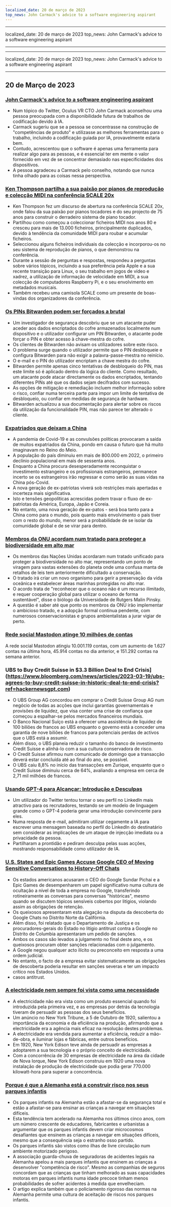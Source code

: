 ```yaml
---
localized_date: 20 de março de 2023
top_news: John Carmack's advice to a software engineering aspirant
---
```


---

localized_date: 20 de março de 2023
top_news: John Carmack's advice to a software engineering aspirant

---

---

localized_date: 20 de março de 2023
top_news: John Carmack's advice to a software engineering aspirant

---



<CallToAction />

<Steps>

## 20 de Março de 2023

### [John Carmack's advice to a software engineering aspirant](https://twitter.com/ID_AA_Carmack/status/1637087219591659520?ref=hackernewsgpt.com)

- Num tópico do Twitter, Oculus VR CTO John Carmack aconselhou uma pessoa preocupada com a disponibilidade futura de trabalhos de codificação devido à IA.
- Carmack sugeriu que se a pessoa se concentrasse na construção de "competências de produto" e utilizasse as melhores ferramentas para o trabalho, incluindo a codificação guiada por IA, provavelmente estaria bem.
- Contudo, acrescentou que o software é apenas uma ferramenta para realizar algo para as pessoas, e é essencial ter em mente o valor fornecido em vez de se concentrar demasiado nas especificidades dos dispositivos.
- A pessoa agradeceu a Carmack pelo conselho, notando que nunca tinha olhado para as coisas nessa perspectiva.

### [Ken Thompson partilha a sua paixão por pianos de reprodução e colecção MIDI na conferência SCALE 20x](https://www.youtube.com/watch?v=kaandEt_pKw&ref=hackernewsgpt.com)

- Ken Thompson fez um discurso de abertura na conferência SCALE 20x, onde falou da sua paixão por pianos tocadores e do seu projecto de 75 anos para construir o derradeiro sistema de piano tocador.
- Partilhou como começou a coleccionar ficheiros MIDI nos anos 80 e cresceu para mais de 13.000 ficheiros, principalmente duplicados, devido à tendência da comunidade MIDI para roubar e acumular ficheiros.
- Seleccionou alguns ficheiros individuais da colecção e incorporou-os no seu sistema de reprodução de pianos, o que demonstrou na conferência.
- Durante a sessão de perguntas e respostas, respondeu a perguntas sobre vários tópicos, incluindo a sua preferência pela Apple e a sua recente transição para Linux, o seu trabalho em jogos de vídeo e xadrez, a utilização de informação de velocidade em MIDI, a sua colecção de computadores Raspberry Pi, e o seu envolvimento em metadados musicais.
- Também recebeu uma camisola SCALE como um presente de boas-vindas dos organizadores da conferência.

### [Os PINs Bitwarden podem ser forçados a brutal](https://ambiso.github.io/bitwarden-pin/?ref=hackernewsgpt.com)

- Um investigador de segurança descobriu que se um atacante puder aceder aos dados encriptados do cofre armazenados localmente num dispositivo e o utilizador configurar um PIN Bitwarden, o atacante pode forçar o PIN e obter acesso à chave-mestra do cofre.
- Os clientes de Bitwarden não avisam os utilizadores sobre este risco.
- O problema surge quando o utilizador permite que o PIN desbloqueie e configura Bitwarden para não exigir a palavra-passe-mestra no reinício.
- O e-mail e o PIN do utilizador encriptam a chave mestra do cofre.
- Bitwarden permite apenas cinco tentativas de desbloqueio do PIN, mas este limite só é aplicado dentro da lógica do cliente. Como resultado, um atacante pode atacar directamente os dados encriptados, tentando diferentes PINs até que os dados sejam decifrados com sucesso.
- As opções de mitigação e remediação incluem melhor informação sobre o risco, confiar numa terceira parte para impor um limite de tentativa de desbloqueio, ou confiar em medidas de segurança de hardware.
- Bitwarden actualizou a sua documentação para alertar sobre os riscos da utilização da funcionalidade PIN, mas não parece ter alterado o cliente.

### [Expatriados que deixam a China](https://www.persuasion.community/p/leaving-china?ref=hackernewsgpt.com)

- A pandemia de Covid-19 e as convulsões políticas provocaram a saída de muitos expatriados da China, pondo em causa o futuro que há muito imaginavam no Reino do Meio.
- A população do país diminuiu em mais de 800.000 em 2022, o primeiro declínio populacional em mais de sessenta anos.
- Enquanto a China procura desesperadamente reconquistar o investimento estrangeiro e os profissionais estrangeiros, permanece incerto se os estrangeiros irão regressar e como serão as suas vidas na China pós-Covid.
- A nova geração de ex-patriotas viverá sob restrições mais apertadas e incerteza mais significativa.
- Isto e tensões geopolíticas acrescidas podem travar o fluxo de ex-patriotas da América, Europa, Japão e Coreia.
- No entanto, uma nova geração de ex-patos - será boa tanto para a China como para o mundo, pois quanto mais envolvimento o país tiver com o resto do mundo, menor será a probabilidade de se isolar da comunidade global e de se virar para dentro.

### [Membros da ONU acordam num tratado para proteger a biodiversidade em alto mar](https://apnews.com/article/un-oceans-biodiversity-treaty-0b024fa07e8c1947236d8b8491ebf92c?ref=hackernewsgpt.com)

- Os membros das Nações Unidas acordaram num tratado unificado para proteger a biodiversidade no alto mar, representando um ponto de viragem para vastas extensões do planeta onde uma confusa manta de retalhos de leis tem anteriormente dificultado a conservação.
- O tratado irá criar um novo organismo para gerir a preservação da vida oceânica e estabelecer áreas marinhas protegidas no alto mar.
- O acordo trata de "reconhecer que o oceano não é um recurso ilimitado, e requer cooperação global para utilizar o oceano de forma sustentável", disse o biólogo da Universidade de Rutgers Malin Pinsky.
- A questão é saber até que ponto os membros da ONU irão implementar o ambicioso tratado, e a adopção formal continua pendente, com numerosos conservacionistas e grupos ambientalistas a jurar vigiar de perto.

### [Rede social Mastodon atinge 10 milhões de contas](_COPY0@mastodonusercount/110051957865629817?ref=hackernewsgpt.com)

A rede social Mastodon atingiu 10.001.119 contas, com um aumento de 1.627 contas na última hora, 45.914 contas no dia anterior, e 151.292 contas na semana anterior.

### UBS to Buy Credit Suisse in $3.3 Billion Deal to End Crisis](https://www.bloomberg.com/news/articles/2023-03-19/ubs-agrees-to-buy-credit-suisse-in-historic-deal-to-end-crisis?ref=hackernewsgpt.com)

- O UBS Group AG concordou em comprar o Credit Suisse Group AG num negócio de todas as acções que inclui garantias governamentais e provisões de liquidez, que visa conter uma crise de confiança que começou a espalhar-se pelos mercados financeiros mundiais.
- O Banco Nacional Suíço está a oferecer uma assistência de liquidez de 100 biliões de francos ao UBS enquanto o governo está a conceder uma garantia de nove biliões de francos para potenciais perdas de activos que o UBS está a assumir.
- Além disso, o UBS planeia reduzir o tamanho do banco de investimento Credit Suisse e alinhá-lo com a sua cultura conservadora de risco.
- O Credit Suisse afirmou num comunicado de domingo que a transacção deverá estar concluída até ao final do ano, se possível.
- O UBS caiu 8,8% no início das transacções em Zurique, enquanto que o Credit Suisse diminuiu cerca de 64%, avaliando a empresa em cerca de 2,71 mil milhões de francos.

### [Usando GPT-4 para Alcançar: Introdução e Desculpas](https://twitter.com/brdskggs/status/1637114268876144640?ref=hackernewsgpt.com)

- Um utilizador do Twitter tentou tornar o seu perfil no LinkedIn mais atractivo para os recrutadores, testando se um modelo de linguagem grande como o GPT-4 poderia gerar uma introdução convincente para eles.
- Numa resposta de e-mail, admitiram utilizar cegamente a IA para escrever uma mensagem baseada no perfil do LinkedIn do destinatário sem considerar as implicações de um ataque de injecção imediata ou a privacidade da pessoa.
- Partilharam a prontidão e pediram desculpa pelas suas acções, mostrando responsabilidade como utilizador de IA.

### [U.S. States and Epic Games Accuse Google CEO of Moving Sensitive Conversations to History-Off Chats](http://www.fosspatents.com/2023/03/us-states-epic-games-others-accuse.html?ref=hackernewsgpt.com)

- Os estados americanos acusaram o CEO do Google Sundar Pichai e a Epic Games de desempenharem um papel significativo numa cultura de ocultação a nível de toda a empresa no Google, transferindo rotineiramente as conversas para conversas "históricas", mesmo quando se discutem tópicos sensíveis cobertos por litígios, violando assim as obrigações de retenção.
- Os queixosos apresentaram esta alegação na disputa da descoberta do Google Chats no Distrito Norte da Califórnia.
- Além disso, foi relatado que o Departamento de Justiça e os procuradores-gerais do Estado no litígio antitrust contra a Google no Distrito de Columbia apresentaram um pedido de sanções.
- Ambos os casos são levados a julgamento no final deste ano, e os queixosos procuram obter sanções relacionadas com o julgamento.
- A Google negou qualquer acto ilícito ou preconceito em resposta a uma ordem judicial.
- No entanto, o facto de a empresa evitar sistematicamente as obrigações de descoberta poderia resultar em sanções severas e ter um impacto crítico nos Estados Unidos.
- casos antitrust.

### [A electricidade nem sempre foi vista como uma necessidade](https://www.smithsonianmag.com/smart-news/people-had-to-be-convinced-of-the-usefulness-of-electricity-21221094/?ref=hackernewsgpt.com)

- A electricidade não era vista como um produto essencial quando foi introduzida pela primeira vez, e as empresas por detrás da tecnologia tiveram de persuadir as pessoas dos seus benefícios.
- Um anúncio no New York Tribune, a 5 de Outubro de 1920, salientou a importância da economia e da eficiência na produção, afirmando que a electricidade era a agência mais eficaz na resolução destes problemas.
- A electricidade era vendida para aumentar a eficiência, reduzir a mão-de-obra, e iluminar lojas e fábricas, entre outros benefícios.
- Em 1920, New York Edison teve ainda de persuadir as empresas a adoptarem a sua tecnologia e o próprio conceito de electricidade.
- Com a concorrência de 30 empresas de electricidade na área da cidade de Nova Iorque, New York Edison construiu em 1920 uma nova instalação de produção de electricidade que podia gerar 770.000 kilowatt-hora para superar a concorrência.

### [Porque é que a Alemanha está a construir risco nos seus parques infantis](https://www.theguardian.com/world/2021/oct/24/why-germany-is-building-risk-into-its-playgrounds?ref=hackernewsgpt.com)

- Os parques infantis na Alemanha estão a afastar-se da segurança total e estão a afastar-se para ensinar as crianças a navegar em situações difíceis.
- Esta tendência tem acelerado na Alemanha nos últimos cinco anos, com um número crescente de educadores, fabricantes e urbanistas a argumentar que os parques infantis devem criar microcosmos desafiantes que ensinem as crianças a navegar em situações difíceis, mesmo que a consequência seja o estranho osso partido.
- Os parques infantis são vistos como ilhas de livre circulação num ambiente motorizado perigoso.
- A associação guarda-chuva de seguradoras de acidentes legais na Alemanha apelou a mais parques infantis que ensinem as crianças a desenvolver "competência de risco". Mesmo as companhias de seguros concordam que as crianças que tinham melhorado as suas capacidades motoras em parques infantis numa idade precoce tinham menos probabilidades de sofrer acidentes à medida que envelheciam.
- O artigo explica também que o policiamento rigoroso das normas na Alemanha permite uma cultura de aceitação de riscos nos parques infantis.

</Steps>
